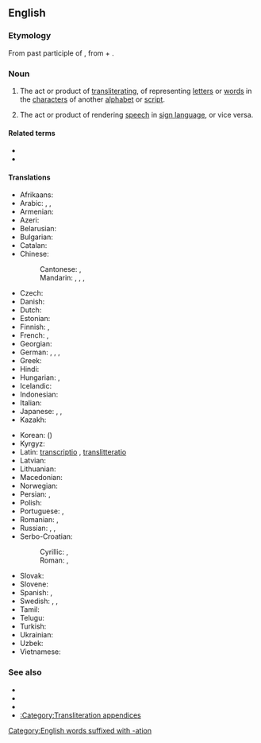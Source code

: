 ==English==
{{wikipedia}}

===Etymology===
From {{etyl|la|en}} {{m|la|transliteratus}} past participle of {{m|la|transliterare||to transliterate}}, from {{m|la|trans-||across}} + {{m|la|littera||letter}}.

===Noun===
{{en-noun|~}}

# {{lb|en|linguistics|translation studies}} The act or product of [[transliterating]], of representing [[letter]]s or [[word]]s in the [[character]]s of another [[alphabet]] or [[script]].
# {{lb|en|sign language}} The act or product of rendering [[speech]] in [[sign language]], or vice versa.

====Related terms====
* {{l|en|transliterate}}
* {{l|en|transliterator}}

====Translations====
{{trans-top|product of transliterating}}
* Afrikaans: {{t+|af|transliterasie}}
* Arabic: {{t|ar|نَقْحَرَة|f}}, {{t|ar|كَرْشَنَة|f}}, {{qualifier|romanisation}} {{t|ar|رَوْمَنَة|f}}
* Armenian: {{t+|hy|գրադարձություն}}
* Azeri: {{t|az|transliterasiya}}
* Belarusian: {{t|be|транслітара́цыя|f|sc=Cyrl}}
* Bulgarian: {{t|bg|транслитера́ция|f|sc=Cyrl}}
* Catalan: {{t+|ca|transliteració|f}}
* Chinese:
*: Cantonese: {{t|yue|譯音|sc=Hani}}, {{t|yue|译音|tr=jik6 jam1|sc=Hani}}
*: Mandarin: {{t+|cmn|轉寫|sc=Hani}}, {{t+|cmn|转写|tr=zhuǎnxiě|sc=Hani}}, {{t+|cmn|音譯|sc=Hani}}, {{t+|cmn|音译|tr=yīnyì|sc=Hani}}
* Czech: {{t|cs|transliterace|f}}
* Danish: {{t+|da|translitteration|c}}
* Dutch: {{t+|nl|transliteratie|f}}
* Estonian: {{t|et|transliteratsioon}}
* Finnish: {{t+|fi|translitterointi}}, {{t+|fi|siirtokirjoitus}}
* French: {{t+|fr|transcription|f}}, {{t+|fr|translittération|f}}
* Georgian: {{t|ka|ტრანსლიტერაცია}}
* German: {{t+|de|Transkription|f}}, {{t+|de|Transliteration|f}}, {{t+|de|Umschrift|m}}, {{t|de|Umschreibung|f}}
* Greek: {{t+|el|μεταγραμματισμός|m}}
* Hindi: {{t|hi|लिप्यन्तरण|m|sc=Deva}}
* Hungarian: {{t|hu|átbetűzés}}, {{t|hu|transzliteráció}}
* Icelandic: {{t|is|umritun|f}}
* Indonesian: {{t+|id|alih aksara}}
* Italian: {{t+|it|traslitterazione|f}}
* Japanese: {{qualifier|lexical translation}} {{t|ja|字訳|tr=jiyaku}}, {{qualifier|phonetical translation}}{{t|ja|音訳|tr=on'yaku}}, {{t|ja|翻字|tr=honji}}
* Kazakh: {{t|kk|транслитерация|sc=Cyrl}}
{{trans-mid}}
* Korean: {{t+|ko|전자}} ({{t|ko|轉字|sc=Kore}})
* Kyrgyz: {{t|ky|транслитерация|sc=Cyrl}}
* Latin: {{qualifier|Classical and Vulgar Latin}} [[transcriptio]] {{g|f}}, {{qualifier|Modern Latin}} [[translitteratio]] {{g|f}}
* Latvian: {{t|lv|transliterācija|f}}
* Lithuanian: {{t|lt|transliteracija|f}}
* Macedonian: {{t|mk|транслитера́ција|f|sc=Cyrl}}
* Norwegian: {{t|no|transliterasjon}}
* Persian: {{t|fa|حرف‌نویسی|tr=harf-nevisi|sc=fa-Arab}}, {{t+|fa|نویسه‌گردانی|tr=nevise-gardâni|sc=fa-Arab}}
* Polish: {{t+|pl|transliteracja|f}}
* Portuguese: {{t+|pt|transcrição|f}}, {{t+|pt|transliteração|f}}
* Romanian: {{t+|ro|transcripție|f}}, {{t+|ro|transliterație|f}}
* Russian: {{t+|ru|транслитера́ция|f}}, {{t|ru|транслитери́рование|n}}, {{t+|ru|трансли́т|m|sc=Cyrl}}
* Serbo-Croatian:
*: Cyrillic: {{t|sh|транслитера́ција|f|sc=Cyrl}}, {{t|sh|пријеслов|m}}
*: Roman: {{t|sh|transliterácija|f}}, {{t|sh|prijeslov|m}}
* Slovak: {{t|sk|transliterácia|f}}
* Slovene: {{t|sl|prečrkovanje|n}}
* Spanish: {{t+|es|transcripción|f}}, {{t+|es|transliteración|f}}
* Swedish: {{t+|sv|translitteration|c}}, {{t|sv|translitterering|c}}, {{t|sv|transkribering|c}}
* Tamil: {{t-needed|ta}}
* Telugu: {{t|te|ప్రతిలేఖనం|sc=Telu}}
* Turkish: {{t|tr|başka alfabeyle yazma}}
* Ukrainian: {{t|uk|транслітера́ція|f}}
* Uzbek: {{t+|uz|transliteratsiya}}
* Vietnamese: {{t|vi|sự chuyển chữ bản chuyển chữ}}
{{trans-bottom}}

===See also===
* {{l|en|transcription}}
* {{l|en|Romanization}}
* {{l|en|Wiktionary:Transliteration and romanization}}
* [[:Category:Transliteration appendices]]

[[Category:English words suffixed with -ation]]